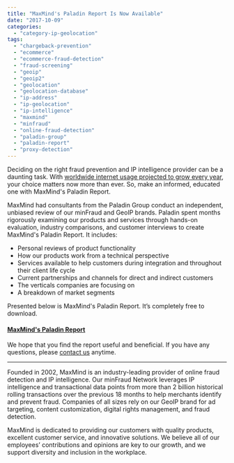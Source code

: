 ```yaml
---
title: "MaxMind's Paladin Report Is Now Available"
date: "2017-10-09"
categories:
  - "category-ip-geolocation"
tags:
  - "chargeback-prevention"
  - "ecommerce"
  - "ecommerce-fraud-detection"
  - "fraud-screening"
  - "geoip"
  - "geoip2"
  - "geolocation"
  - "geolocation-database"
  - "ip-address"
  - "ip-geolocation"
  - "ip-intelligence"
  - "maxmind"
  - "minfraud"
  - "online-fraud-detection"
  - "paladin-group"
  - "paladin-report"
  - "proxy-detection"
---
```


Deciding on the right fraud prevention and IP intelligence provider can be a daunting task. With [worldwide internet usage projected to grow every year](https://www.statista.com/statistics/325706/global-internet-user-penetration/), your choice matters now more than ever. So, make an informed, educated one with MaxMind's Paladin Report.

MaxMind had consultants from the Paladin Group conduct an independent, unbiased review of our minFraud and GeoIP brands. Paladin spent months rigorously examining our products and services through hands-on evaluation, industry comparisons, and customer interviews to create MaxMind's Paladin Report. It includes:

- Personal reviews of product functionality
- How our products work from a technical perspective
- Services available to help customers during integration and throughout their client life cycle
- Current partnerships and channels for direct and indirect customers
- The verticals companies are focusing on
- A breakdown of market segments

Presented below is MaxMind's Paladin Report. It’s completely free to download.

#### [MaxMind's Paladin Report](https://blog.maxmind.com/wp-content/uploads/2017/09/MaxMind_Paladin_Group_2017-Report.pdf)

We hope that you find the report useful and beneficial. If you have any questions, please [contact us](https://www.maxmind.com/en/contact) anytime.

* * *

Founded in 2002, MaxMind is an industry-leading provider of online fraud detection and IP intelligence. Our minFraud Network leverages IP intelligence and transactional data points from more than 2 billion historical rolling transactions over the previous 18 months to help merchants identify and prevent fraud. Companies of all sizes rely on our GeoIP brand for ad targeting, content customization, digital rights management, and fraud detection.

MaxMind is dedicated to providing our customers with quality products, excellent customer service, and innovative solutions. We believe all of our employees’ contributions and opinions are key to our growth, and we support diversity and inclusion in the workplace.
